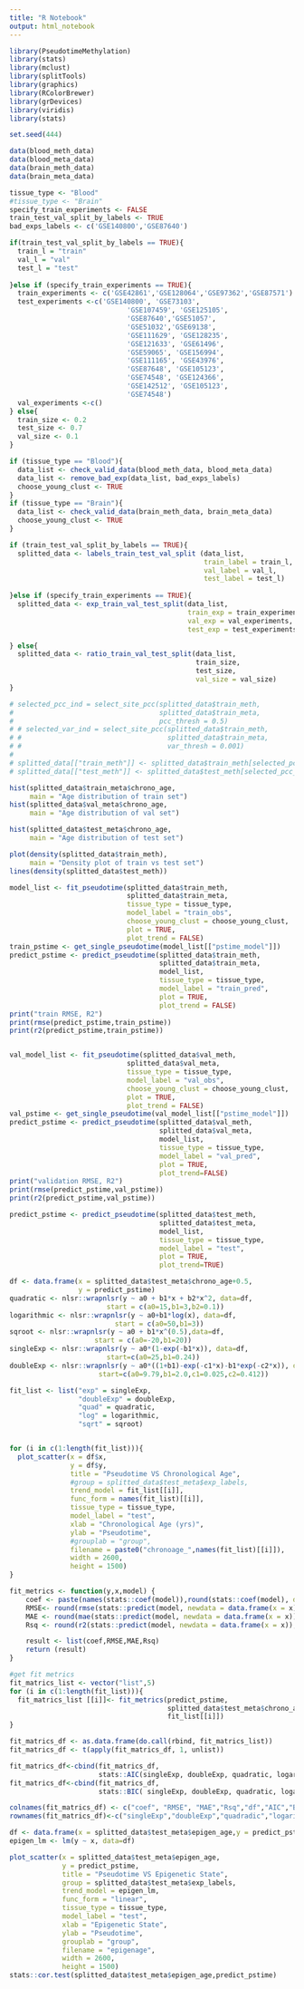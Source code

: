 ```yaml
---
title: "R Notebook"
output: html_notebook
---
```

```r
library(PseudotimeMethylation)
library(stats)
library(mclust)
library(splitTools)
library(graphics)
library(RColorBrewer)
library(grDevices)
library(viridis)
library(stats)
```

```r
set.seed(444)
```

```r
data(blood_meth_data)
data(blood_meta_data)
data(brain_meth_data)
data(brain_meta_data)

```


```r
tissue_type <- "Blood"
#tissue_type <- "Brain"
specify_train_experiments <- FALSE
train_test_val_split_by_labels <- TRUE
bad_exps_labels <- c('GSE140800','GSE87640')

if(train_test_val_split_by_labels == TRUE){
  train_l = "train"
  val_l = "val"
  test_l = "test"
  
}else if (specify_train_experiments == TRUE){
  train_experiments <- c('GSE42861','GSE128064','GSE97362','GSE87571')
  test_experiments <-c('GSE140800', 'GSE73103', 
                             'GSE107459', 'GSE125105',
                             'GSE87640','GSE51057',
                             'GSE51032','GSE69138', 
                             'GSE111629', 'GSE128235', 
                             'GSE121633', 'GSE61496', 
                             'GSE59065', 'GSE156994', 
                             'GSE111165', 'GSE43976', 
                             'GSE87648', 'GSE105123', 
                             'GSE74548', 'GSE124366', 
                             'GSE142512', 'GSE105123', 
                             'GSE74548')
  val_experiments <-c()
} else{
  train_size <- 0.2
  test_size <- 0.7
  val_size <- 0.1
}

```


```r
if (tissue_type == "Blood"){
  data_list <- check_valid_data(blood_meth_data, blood_meta_data)
  data_list <- remove_bad_exp(data_list, bad_exps_labels)
  choose_young_clust <- TRUE
}
if (tissue_type == "Brain"){
  data_list <- check_valid_data(brain_meth_data, brain_meta_data)
  choose_young_clust <- TRUE
}
```


```r

if (train_test_val_split_by_labels == TRUE){
  splitted_data <- labels_train_test_val_split (data_list,
                                                train_label = train_l,
                                                val_label = val_l,
                                                test_label = test_l)
  
}else if (specify_train_experiments == TRUE){
  splitted_data <- exp_train_val_test_split(data_list,
                                            train_exp = train_experiments,
                                            val_exp = val_experiments,
                                            test_exp = test_experiments)

} else{
  splitted_data <- ratio_train_val_test_split(data_list,
                                              train_size,
                                              test_size,
                                              val_size = val_size)
}  
```

```r
# selected_pcc_ind = select_site_pcc(splitted_data$train_meth,
#                                    splitted_data$train_meta,
#                                    pcc_thresh = 0.5)
# # selected_var_ind = select_site_pcc(splitted_data$train_meth, 
# #                                    splitted_data$train_meta, 
# #                                    var_thresh = 0.001)
# 
# splitted_data[["train_meth"]] <- splitted_data$train_meth[selected_pcc_ind,]
# splitted_data[["test_meth"]] <- splitted_data$test_meth[selected_pcc_ind,]

```

```r
hist(splitted_data$train_meta$chrono_age, 
     main = "Age distribution of train set")
hist(splitted_data$val_meta$chrono_age, 
     main = "Age distribution of val set")

hist(splitted_data$test_meta$chrono_age, 
     main = "Age distribution of test set")

plot(density(splitted_data$train_meth), 
     main = "Density plot of train vs test set")
lines(density(splitted_data$test_meth))

```


```r
model_list <- fit_pseudotime(splitted_data$train_meth,
                             splitted_data$train_meta,
                             tissue_type = tissue_type,
                             model_label = "train_obs",
                             choose_young_clust = choose_young_clust,
                             plot = TRUE,
                             plot_trend = FALSE)
train_pstime <- get_single_pseudotime(model_list[["pstime_model"]])
predict_pstime <- predict_pseudotime(splitted_data$train_meth,
                                     splitted_data$train_meta,
                                     model_list,
                                     tissue_type = tissue_type,
                                     model_label = "train_pred",
                                     plot = TRUE,
                                     plot_trend = FALSE)
print("train RMSE, R2")
print(rmse(predict_pstime,train_pstime))
print(r2(predict_pstime,train_pstime))

```

```r
```


```r
val_model_list <- fit_pseudotime(splitted_data$val_meth,
                             splitted_data$val_meta,
                             tissue_type = tissue_type,
                             model_label = "val_obs",
                             choose_young_clust = choose_young_clust,
                             plot = TRUE,
                             plot_trend = FALSE)
val_pstime <- get_single_pseudotime(val_model_list[["pstime_model"]])
predict_pstime <- predict_pseudotime(splitted_data$val_meth,
                                     splitted_data$val_meta,
                                     model_list,
                                     tissue_type = tissue_type,
                                     model_label = "val_pred",
                                     plot = TRUE,
                                     plot_trend=FALSE)
print("validation RMSE, R2")
print(rmse(predict_pstime,val_pstime))
print(r2(predict_pstime,val_pstime))

```


```r
predict_pstime <- predict_pseudotime(splitted_data$test_meth,
                                     splitted_data$test_meta,
                                     model_list,
                                     tissue_type = tissue_type,
                                     model_label = "test",
                                     plot = TRUE,
                                     plot_trend=TRUE)
```




```r
df <- data.frame(x = splitted_data$test_meta$chrono_age+0.5,
                 y = predict_pstime)
quadratic <- nlsr::wrapnlsr(y ~ a0 + b1*x + b2*x^2, data=df,
                        start = c(a0=15,b1=3,b2=0.1))
logarithmic <- nlsr::wrapnlsr(y ~ a0+b1*log(x), data=df,
                          start = c(a0=50,b1=3))
sqroot <- nlsr::wrapnlsr(y ~ a0 + b1*x^(0.5),data=df,
                     start = c(a0=-20,b1=20))
singleExp <- nlsr::wrapnlsr(y ~ a0*(1-exp(-b1*x)), data=df,
                        start=c(a0=25,b1=0.24))
doubleExp <- nlsr::wrapnlsr(y ~ a0*((1+b1)-exp(-c1*x)-b1*exp(-c2*x)), data = df,
                      start=c(a0=9.79,b1=2.0,c1=0.025,c2=0.412))

fit_list <- list("exp" = singleExp, 
                 "doubleExp" = doubleExp,
                 "quad" = quadratic, 
                 "log" = logarithmic,
                 "sqrt" = sqroot)


for (i in c(1:length(fit_list))){
  plot_scatter(x = df$x,
               y = df$y,
               title = "Pseudotime VS Chronological Age", 
               #group = splitted_data$test_meta$exp_labels,
               trend_model = fit_list[[i]],
               func_form = names(fit_list)[[i]],
               tissue_type = tissue_type, 
               model_label = "test",
               xlab = "Chronological Age (yrs)",
               ylab = "Pseudotime", 
               #grouplab = "group", 
               filename = paste0("chronoage_",names(fit_list)[[i]]),
               width = 2600, 
               height = 1500)
}
```


```r
fit_metrics <- function(y,x,model) {
    coef <- paste(names(stats::coef(model)),round(stats::coef(model), digits = 3),sep=' : ',collapse=" , ")
    RMSE<- round(rmse(stats::predict(model, newdata = data.frame(x = x)), y), digits = 5)
    MAE <- round(mae(stats::predict(model, newdata = data.frame(x = x)), y),digits = 5)
    Rsq <- round(r2(stats::predict(model, newdata = data.frame(x = x)), y),digits = 5)

    result <- list(coef,RMSE,MAE,Rsq)
    return (result)
}

#get fit metrics
fit_matrics_list <- vector("list",5)
for (i in c(1:length(fit_list))){
  fit_matrics_list [[i]]<- fit_metrics(predict_pstime, 
                                       splitted_data$test_meta$chrono_age+0.1,
                                       fit_list[[i]])
}

fit_matrics_df <- as.data.frame(do.call(rbind, fit_matrics_list))
fit_matrics_df <- t(apply(fit_matrics_df, 1, unlist))

fit_matrics_df<-cbind(fit_matrics_df,
                      stats::AIC(singleExp, doubleExp, quadratic, logarithmic, sqroot,k = 2))
fit_matrics_df<-cbind(fit_matrics_df,
                      stats::BIC( singleExp, doubleExp, quadratic, logarithmic, sqroot)[2])

colnames(fit_matrics_df) <- c("coef", "RMSE", "MAE","Rsq","df","AIC","BIC")
rownames(fit_matrics_df)<-c("singleExp","doubleExp","quadradic","logarithmic","sqroot")

```


```r
df <- data.frame(x = splitted_data$test_meta$epigen_age,y = predict_pstime)
epigen_lm <- lm(y ~ x, data=df)

plot_scatter(x = splitted_data$test_meta$epigen_age,
             y = predict_pstime,             
             title = "Pseudotime VS Epigenetic State", 
             group = splitted_data$test_meta$exp_labels,
             trend_model = epigen_lm,
             func_form = "linear",
             tissue_type = tissue_type, 
             model_label = "test",
             xlab = "Epigenetic State",
             ylab = "Pseudotime", 
             grouplab = "group", 
             filename = "epigenage",
             width = 2600, 
             height = 1500)
stats::cor.test(splitted_data$test_meta$epigen_age,predict_pstime)

```